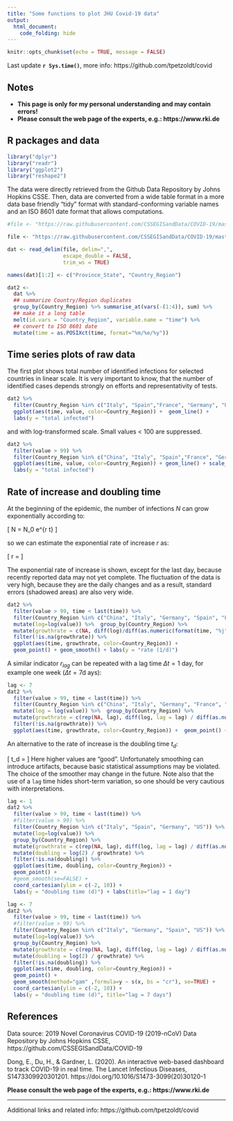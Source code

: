 ---
title: "Some functions to plot JHU Covid-19 data"
output: 
  html_document:
    code_folding: hide
---

```{r setup, include=FALSE}
knitr::opts_chunk$set(echo = TRUE, message = FALSE)
```

Last update  **`r Sys.time()`**, more info: https://github.com/tpetzoldt/covid

## Notes

* **This page is only for my personal understanding and may contain errors!**
* **Please consult the web page of the experts, e.g.: https://www.rki.de **


## R packages and data

```{r}
library("dplyr")
library("readr")
library("ggplot2")
library("reshape2")
```


The data were directly retrieved from the Github Data Repository by Johns 
Hopkins CSSE. Then, data are converted from a wide table format 
in a more data base friendly "tidy" format with standard-conforming variable names
and an ISO 8601 date format that allows computations.

```{r}
#file <- "https://raw.githubusercontent.com/CSSEGISandData/COVID-19/master/csse_covid_19_data/csse_covid_19_time_series/time_series_19-covid-Confirmed.csv"

file <- "https://raw.githubusercontent.com/CSSEGISandData/COVID-19/master/csse_covid_19_data/csse_covid_19_time_series/time_series_covid19_confirmed_global.csv"

dat <- read_delim(file, delim=",",
                  escape_double = FALSE,
                  trim_ws = TRUE)

names(dat)[1:2] <- c("Province_State", "Country_Region")

dat2 <-
  dat %>%
  ## summarize Country/Region duplicates
  group_by(Country_Region) %>% summarise_at(vars(-(1:4)), sum) %>%
  ## make it a long table
  melt(id.vars = "Country_Region", variable.name = "time") %>%
  ## convert to ISO 8601 date
  mutate(time = as.POSIXct(time, format="%m/%e/%y"))
```

## Time series plots of raw data

The first plot shows total number of identified infections for selected countries in linear scale. It is very important to know, that the number of identified cases depends strongly on efforts and representativity of tests. 

```{r}
dat2 %>%
  filter(Country_Region %in% c("Italy", "Spain","France", "Germany", "US"), !is.na(value)) %>%
  ggplot(aes(time, value, color=Country_Region)) +  geom_line() +
  labs(y = "total infected")
```

and with log-transformed scale. Small values < 100 are suppressed.

```{r}
dat2 %>%
  filter(value > 99) %>%
  filter(Country_Region %in% c("China", "Italy", "Spain","France", "Germany", "US", "Korea, South")) %>%
  ggplot(aes(time, value, color=Country_Region)) + geom_line() + scale_y_log10() +
  labs(y = "total infected")
```

## Rate of increase and doubling time

At the beginning of the epidemic, the number of infections $N$ can grow exponentially 
according to:

\[
N = N_0 \cdot e^{r \cdot t}
\]

so we can estimate the exponential rate of increase $r$ as:

\[
r = \frac{\log{N_{t}}-log(N_{t-\Delta t})}{\Delta t}
\]

The exponential rate of increase is shown, except for the last day, 
because recently reported data may not yet complete. The fluctuation of the data 
is very high, because they are the daily changes and as a result, standard errors 
(shadowed areas) are also very wide.

```{r}
dat2 %>%
  filter(value > 99, time < last(time)) %>%
  filter(Country_Region %in% c("China", "Italy", "Germany", "Spain", "France", "US", "Korea, South")) %>%
  mutate(log=log(value)) %>%  group_by(Country_Region) %>%
  mutate(growthrate = c(NA, diff(log)/diff(as.numeric(format(time, "%j"))))) %>%
  filter(!is.na(growthrate)) %>%
  ggplot(aes(time, growthrate, color=Country_Region)) +
  geom_point() + geom_smooth() + labs(y = "rate (1/d)")
```

A similar indicator $r_{lag}$ can be repeated with a lag time $\Delta t = 1$ day, for example 
one week ($\Delta t = 7$d ays):

```{r}
lag <- 7
dat2 %>%
  filter(value > 99, time < last(time)) %>%
  filter(Country_Region %in% c("China", "Italy", "Germany", "France", "Spain", "US", "Korea, South")) %>%
  mutate(log = log(value)) %>%  group_by(Country_Region) %>%
  mutate(growthrate = c(rep(NA, lag), diff(log, lag = lag) / diff(as.numeric(format(time, "%j")), lag=lag))) %>%
  filter(!is.na(growthrate)) %>%
  ggplot(aes(time, growthrate, color=Country_Region)) +  geom_point() + geom_smooth() +  labs(y = "rate (1/d)")
```

An alternative to the rate of increase is the doubling time $t_d$:

\[
t_d = \frac{\ln(2)}{r}
\]
Here higher values 
are "good". Unfortunately smoothing can introduce artifacts, because basic statistical assumptions may be
violated. The choice of the smoother may change in the future. Note also that the
use of a ```lag``` time hides short-term variation, so one should be very cautious
with interpretations. 

```{r}
lag <- 1
dat2 %>%
  filter(value > 99, time < last(time)) %>%
  #filter(value > 99) %>%
  filter(Country_Region %in% c("Italy", "Spain", "Germany", "US")) %>%
  mutate(log=log(value)) %>%
  group_by(Country_Region) %>%
  mutate(growthrate = c(rep(NA, lag), diff(log, lag = lag) / diff(as.numeric(format(time, "%j")), lag=lag))) %>%
  mutate(doubling = log(2) / growthrate) %>%
  filter(!is.na(doubling)) %>%
  ggplot(aes(time, doubling, color=Country_Region)) +
  geom_point() +
  #geom_smooth(se=FALSE) +
  coord_cartesian(ylim = c(-2, 10)) +
  labs(y = "doubling time (d)") + labs(title="lag = 1 day")
```

```{r}
lag <- 7
dat2 %>%
  filter(value > 99, time < last(time)) %>%
  #filter(value > 99) %>%
  filter(Country_Region %in% c("Italy", "Germany", "Spain", "US")) %>%
  mutate(log=log(value)) %>%
  group_by(Country_Region) %>%
  mutate(growthrate = c(rep(NA, lag), diff(log, lag = lag) / diff(as.numeric(format(time, "%j")), lag=lag))) %>%
  mutate(doubling = log(2) / growthrate) %>%
  filter(!is.na(doubling)) %>%
  ggplot(aes(time, doubling, color=Country_Region)) +
  geom_point() +
  geom_smooth(method="gam" ,formula=y ~ s(x, bs = "cr"), se=TRUE) +
  coord_cartesian(ylim = c(-2, 10)) +
  labs(y = "doubling time (d)", title="lag = 7 days")
```


## References

Data source: 2019 Novel Coronavirus COVID-19 (2019-nCoV) Data Repository by Johns Hopkins CSSE,  https://github.com/CSSEGISandData/COVID-19


Dong, E., Du, H., & Gardner, L. (2020). An interactive web-based dashboard to 
track COVID-19 in real time. The Lancet Infectious Diseases, S1473309920301201.
https://doi.org/10.1016/S1473-3099(20)30120-1

**Please consult the web page of the experts, e.g.: https://www.rki.de **

----

Additional links and related info: https://github.com/tpetzoldt/covid
